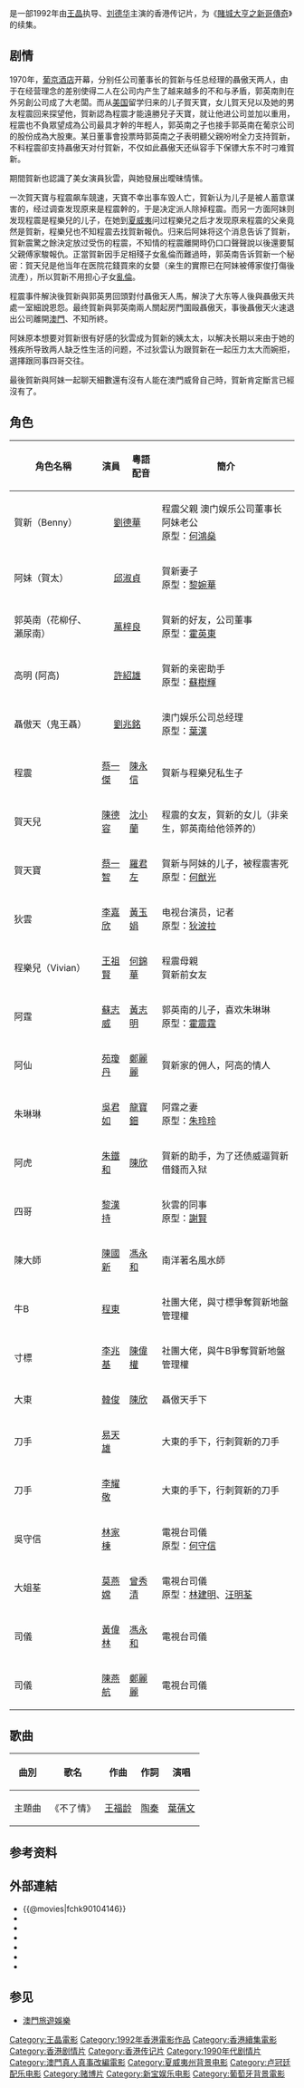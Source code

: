 {{Infobox Film
| name = 賭城大亨II之至尊無敵
| original_name = ''{{lang|en|Casino Tycoon II}}''
| image = Casino Tycoon II.jpg
| caption =
| director = [[王晶_(導演)|王晶]]
| producer = 王晶
| producer_2 = 陳莉華
| writer   = 王晶
| starring = [[劉德華|劉德華]]<br>[[邱淑貞|邱淑貞]]<br>[[萬梓良|萬梓良]]<br>[[許紹雄|許紹雄]]<br>[[劉兆銘|劉兆銘]]<br>[[蔡一傑|蔡一傑]]
| maintheme          = 〈不了情〉／[[葉蒨文|葉蒨文]]
| music = [[盧冠廷|盧冠廷]]<br>[[李耀東|李耀東]]<br />[[周錦祥|周錦祥]]
| cinematography = [[李子衡|李子衡]]
| editing = [[黃永明|黃永明]]
| production_company = [[三和電影製作|三和電影製作]]<br>[[大都會電影製作有限公司|大都會電影製作有限公司]]
| distributor = [[新寶娛樂有限公司|新寶娛樂有限公司]]
| released = {{BHKG}}：{{film date|1992|8|20}}<ref>{{Cite web|title=賭城大亨II之至尊無敵 (1992)|url=http://hkmdb.com/db/movies/view.mhtml?id=7602&display_set=big5|accessdate=2020-04-08|work=hkmdb.com|archive-date=2019-07-09|archive-url=https://web.archive.org/web/20190709124047/http://hkmdb.com/db/movies/view.mhtml?id=7602&display_set=big5|dead-url=no}}</ref>
| runtime = 112 分钟
| country = {{英屬香港電影}}
| language = 粵語
| gross   = HK  $10,479,148.00 
| preceded_by    = [[賭城大亨之新哥傳奇|賭城大亨之新哥傳奇]]
| followed_by    = 
| amg_id = 268278
| imdb_id    = tt0104146
}}
{{engname|《賭城大亨II之至尊無敵》|'''Casino Tycoon II'''}}是一部1992年由[[王晶_(導演)|王晶]]执导、[[刘德华|刘德华]]主演的香港传记片，为《[[賭城大亨之新哥傳奇|賭城大亨之新哥傳奇]]》的续集。

== 剧情 ==
1970年，[[澳門葡京酒店|葡京酒店]]开幕，分别任公司董事长的賀新与任总经理的聶傲天两人，由于在经营理念的差别使得二人在公司内产生了越来越多的不和与矛盾，郭英南則在外另創公司成了大老闆。而从[[美国|美国]]留学归来的儿子賀天寶，女儿賀天兒以及她的男友程震回来探望他，賀新認為程震才能遠勝兒子天寶，就让他进公司並加以重用，程震也不負眾望成為公司最具才幹的年輕人，郭英南之子也接手郭英南在葡京公司的股份成為大股東。某日董事會投票時郭英南之子表明聽父親吩咐全力支持賀新，不料程震卻支持聶傲天对付賀新，不仅如此聶傲天还纵容手下保镖大东不时刁难賀新。

期間賀新也認識了美女演員狄雲，與她發展出曖昧情愫。

一次賀天寶与程震飙车競速，天寶不幸出事车毁人亡，賀新认为儿子是被人蓄意谋害的，经过调查发现原来是程震幹的，于是决定派人除掉程震。而另一方面阿妹则发现程震是程樂兒的儿子，在她到[[夏威夷|夏威夷]]问过程樂兒之后才发现原来程震的父亲竟然是賀新，程樂兒也不知程震去找賀新報仇。归来后阿妹将这个消息告诉了賀新，賀新震驚之餘決定放过受伤的程震，不知情的程震離開時仍口口聲聲說以後還要幫父親傅家駿報仇。正當賀新因手足相殘子女亂倫而難過時，郭英南告诉賀新一个秘密：賀天兒是他当年在医院花錢買來的女嬰（亲生的實際已在阿妹被傅家俊打傷後流產），所以賀新不用担心子女[[亂倫|亂倫]]。

程震事件解決後賀新與郭英男回頭對付聶傲天人馬，解決了大东等人後與聶傲天共處一室細說恩怨。最终賀新與郭英南兩人關起房門圍毆聶傲天，事後聶傲天火速退出公司離開[[澳門|澳門]]、不知所終。

阿妹原本想要对賀新很有好感的狄雲成为賀新的姨太太，以解决长期以来由于她的残疾所导致两人缺乏性生活的问题，不过狄雲认为跟賀新在一起压力太大而婉拒，選擇跟同事四哥交往。

最後賀新與阿妹一起聊天細數還有沒有人能在澳門威脅自己時，賀新肯定斷言已經沒有了。

== 角色 ==
{| class="wikitable" 
|- 
! 角色名稱 || 演員 || 粵語配音 ||簡介
|- 
| 賀新（Benny） ||colspan="2"|<center>[[劉德華|劉德華]]</center>|| 
程震父親
澳门娱乐公司董事长
阿妹老公
<br>原型：[[何鴻燊|何鴻燊]]
|- 
| 阿妹（賀太） ||colspan="2"|<center> [[邱淑貞|邱淑貞]] </center> ||賀新妻子<br>原型：[[黎婉華|黎婉華]]
|- 
| 郭英南（花柳仔、瀨尿南） ||colspan="2"|<center>[[萬梓良|萬梓良]]</center>|| 賀新的好友，公司董事<br>原型：[[霍英東|霍英東]]
|-
| 高明 (阿高) || colspan="2" | <center>[[許紹雄|許紹雄]]</center> || 賀新的亲密助手<br >原型：[[蘇樹輝|蘇樹輝]] 
|-
| 聶傲天（鬼王聶） || colspan="2" |<center> [[劉兆銘|劉兆銘]]</center>|| 澳门娱乐公司总经理<br >原型：[[葉漢|葉漢]] 
|- 
| 程震 || [[蔡一傑|蔡一傑]] || [[陳永信|陳永信]] || 賀新与程樂兒私生子
|-
| 賀天兒 || [[陳德容|陳德容]]  ||[[沈小蘭|沈小蘭]]|| 程震的女友，賀新的女儿（非亲生，郭英南给他领养的）
|- 
| 賀天寶 || [[蔡一智|蔡一智]]  ||[[羅君左|羅君左]]|| 賀新与阿妹的儿子，被程震害死<br>原型：[[何猷光|何猷光]]
|- 
| 狄雲 || [[李嘉欣|李嘉欣]] ||[[黃玉娟|黃玉娟]]|| 电视台演员，记者<br >原型：[[狄波拉|狄波拉]] 
|- 
| 程樂兒（Vivian） || [[王祖賢|王祖賢]] ||[[何錦華|何錦華]]||
程震母親<br >賀新前女友 
|-
| 阿霆 || [[蘇志威|蘇志威]] ||[[黃志明_(配音員)|黃志明]]|| 郭英南的儿子，喜欢朱琳琳 <br >原型：[[霍震霆|霍震霆]]
|-
| 阿仙 || [[苑瓊丹|苑瓊丹]] ||[[鄭麗麗|鄭麗麗]] || 賀新家的佣人，阿高的情人
|-
| 朱琳琳 || [[吳君如|吳君如]] ||[[龍寶鈿|龍寶鈿]]|| 阿霆之妻<br >原型：[[朱玲玲|朱玲玲]]
|-
| 阿虎 || [[朱鐵和|朱鐵和]] || [[陳欣_(配音員)|陳欣]] || 賀新的助手，为了还债威逼賀新借錢而入狱
|-
| 四哥 || [[黎漢持|黎漢持]] ||rowspan=3|[[馮永和|馮永和]]|| 狄雲的同事<br >原型：[[謝賢|謝賢]] 
|-
| 陳大師 || [[陳國新|陳國新]] || 南洋著名風水師
|-
| 牛B || [[程東|程東]] || 社團大佬，與寸標爭奪賀新地盤管理權<br>
|-
| 寸標 || [[李兆基_(演員)|李兆基]] ||[[陳偉權|陳偉權]]|| 社團大佬，與牛B爭奪賀新地盤管理權<br>
|- 
| 大東 || [[韓俊|韓俊]] ||[[陳欣_(配音員)|陳欣]]|| 聶傲天手下<br>
|-
| 刀手 || [[易天雄|易天雄]] ||||大東的手下，行刺賀新的刀手<br>
|-
| 刀手 || [[李耀敬|李耀敬]] ||||大東的手下，行刺賀新的刀手<br>
|-
| 吳守信 || [[林家棟|林家棟]]||||電視台司儀<br>原型：[[何守信|何守信]]
|-
| 大姐荃 ||[[莫燕嫦|莫燕嫦]]||[[曾秀清|曾秀清]]||電視台司儀<br>原型：[[林建明|林建明]]、[[汪明荃|汪明荃]]
|-
|司儀||[[黃偉林|黃偉林]]||[[馮永和|馮永和]]||電視台司儀
|-
|司儀||[[陳燕航|陳燕航]]||[[鄭麗麗|鄭麗麗]]||電視台司儀
|}

== 歌曲 ==
{| class="wikitable"
! 曲別 !! 歌名 !! 作曲 !! 作詞 !! 演唱
|-
|主題曲||《不了情》||[[王福龄|王福龄]]||[[陶秦|陶秦]]||[[葉蒨文|葉蒨文]]
|}

== 参考资料 ==
{{Reflist}}

== 外部連結 ==
*{{@movies|fchk90104146}}
*{{Hkmdb title|7602}}
*{{Douban}}
*{{Mtime|20125}}
*{{Amg movie|268278}}
*{{Rotten-tomatoes|casino_tycoon_2}}
*{{Imdb title|0104146}}

== 参见 ==
*[[澳門旅遊娛樂|澳門旅遊娛樂]]

{{王晶}}
{{刘德华}}
{{香港賭博電影}}
{{DEFAULTSORT:du cheng}}
[[Category:王晶電影|Category:王晶電影]]
[[Category:1992年香港電影作品|Category:1992年香港電影作品]]
[[Category:香港續集電影|Category:香港續集電影]]
[[Category:香港剧情片|Category:香港剧情片]]
[[Category:香港传记片|Category:香港传记片]]
[[Category:1990年代剧情片|Category:1990年代剧情片]]
[[Category:澳門真人真事改編電影|Category:澳門真人真事改編電影]]
[[Category:夏威夷州背景电影|Category:夏威夷州背景电影]]
[[Category:卢冠廷配乐电影|Category:卢冠廷配乐电影]]
[[Category:赌博片|Category:赌博片]]
[[Category:新宝娱乐电影|Category:新宝娱乐电影]]
[[Category:葡萄牙背景電影|Category:葡萄牙背景電影]]